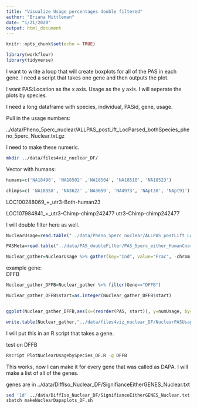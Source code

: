 ```yaml
---
title: "Visualize Usage percentages double filtered"
author: "Briana Mittleman"
date: "1/21/2020"
output: html_document
---
```


```r
knitr::opts_chunk$set(echo = TRUE)
```


```r
library(workflowr)
library(tidyverse)
```

I want to write a loop that will create boxplots for all of the PAS in each gene. I need a script that takes one gene and then outputs the plot.  

I want PAS:Location as the x axis. Usage as the y axis. I will seperate the plots by species.  


I need a long dataframe with species, individual, PASid, gene, usage.  


Pull in the usage numbers: 

../data/Pheno_5perc_nuclear/ALLPAS_postLift_LocParsed_bothSpecies_pheno_5perc_Nuclear.txt.gz

I need to make these numeric.  


```bash
mkdir ../data/files4viz_nuclear_DF/
```


Vector with humans:

```r
humans=c('NA18498', 'NA18502' ,'NA18504', 'NA18510', 'NA18523')

chimps=c( 'NA18358', 'NA3622' ,'NA3659', 'NA4973', 'NApt30', 'NApt91')
```

LOC100288069_+_utr3-Both-human23

LOC107984841_+_utr3-Chimp-chimp242477
utr3-Chimp-chimp242477


I will double filter here as well.  
```r
NuclearUsage=read.table("../data/Pheno_5perc_nuclear/ALLPAS_postLift_LocParsed_bothSpecies_pheno_5perc_Nuclear.txt.gz", header = T)

PASMeta=read.table("../data/PAS_doubleFilter/PAS_5perc_either_HumanCoord_BothUsage_meta_doubleFilter.txt", header = T, stringsAsFactors = F) %>% dplyr::rename("PASnum" = PAS)

Nuclear_gather=NuclearUsage %>% gather(key="Ind", value="Frac", -chrom) %>% separate(Frac, into=c("num", "denom"), sep="/") %>% mutate(numUsage=as.integer(num)/as.integer(denom)) %>% replace_na(list(numUsage=0)) %>% separate(Ind, into=c("sample", "fraction"), by="_") %>% mutate(species=ifelse(sample %in% humans, "Human","Chimp")) %>% separate(chrom, into=c("chr","start","end","PASid"), sep=":")%>% separate(PASid, into=c("Gene", "strand", "PASinf"), sep="_") %>% separate(PASinf, into=c("loc", "disc", "PASnum"), sep="-") %>% filter(PASnum %in% PASMeta$PASnum) %>% mutate(PAS=paste(PASnum,loc,sep="_")) %>% dplyr::select(chr,start,end, strand, PAS, species,Gene, sample,numUsage)
```



example gene:  
DFFB
```r
Nuclear_gather_DFFB=Nuclear_gather %>% filter(Gene=="DFFB")

Nuclear_gather_DFFB$start=as.integer(Nuclear_gather_DFFB$start)


ggplot(Nuclear_gather_DFFB,aes(x=(reorder(PAS, start)), y=numUsage, by=species, fill=species))+ geom_boxplot() + scale_fill_brewer(palette = "Dark2")+theme(axis.text.x = element_text(angle = 90)) + labs(y="Usage", title="Usage by species for DFFB",x="PAS")
```


```r
write.table(Nuclear_gather,"../data/files4viz_nuclear_DF/NuclearPASUsage.txt", col.names = T, row.names = F, quote = F)
```



I will put this in an R script that takes a gene.  


test on DFFB
```bash
Rscript PlotNuclearUsagebySpecies_DF.R -g DFFB
```

This works, now I can make it for every gene that was called as DAPA. I will make a list of all of the genes.  

genes are in ../data/DiffIso_Nuclear_DF/SignifianceEitherGENES_Nuclear.txt

```bash
sed '1d' ../data/DiffIso_Nuclear_DF/SignifianceEitherGENES_Nuclear.txt > ../data/DiffIso_Nuclear_DF/SignifianceEitherGENES_Nuclear_noHead.txt
sbatch makeNuclearDapaplots_DF.sh
```

